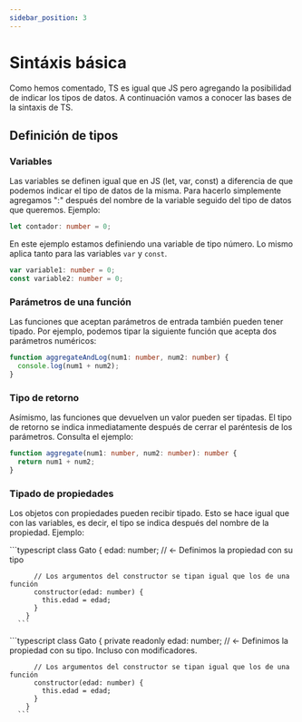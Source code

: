 ```yaml
---
sidebar_position: 3
---
```



# Sintáxis básica

Como hemos comentado, TS es igual que JS pero agregando la posibilidad de indicar los tipos de datos. A continuación vamos a conocer las bases de la sintaxis de TS.

## Definición de tipos

### Variables

Las variables se definen igual que en JS (let, var, const) a diferencia de que podemos indicar el tipo de datos de la misma. Para hacerlo simplemente agregamos ":" después del nombre de la variable seguido del tipo de datos que queremos. Ejemplo:

```typescript
let contador: number = 0;
```

En este ejemplo estamos definiendo una variable de tipo número. Lo mismo aplica tanto para las variables `var` y `const`.

```typescript
var variable1: number = 0;
const variable2: number = 0;
```

### Parámetros de una función

Las funciones que aceptan parámetros de entrada también pueden tener tipado. Por ejemplo, podemos tipar la siguiente función que acepta dos parámetros numéricos:

```typescript
function aggregateAndLog(num1: number, num2: number) {
  console.log(num1 + num2);
}
```

### Tipo de retorno

Asímismo, las funciones que devuelven un valor pueden ser tipadas. El tipo de retorno se indica inmediatamente después de cerrar el paréntesis de los parámetros. Consulta el ejemplo:

```typescript
function aggregate(num1: number, num2: number): number {
  return num1 + num2;
}
```

### Tipado de propiedades

Los objetos con propiedades pueden recibir tipado. Esto se hace igual que con las variables, es decir, el tipo se indica después del nombre de la propiedad. Ejemplo:

<Tabs>
  <TabItem value="basico" label='Básico' default>
    ```typescript
        class Gato {
          edad: number; // <- Definimos la propiedad con su tipo

          // Los argumentos del constructor se tipan igual que los de una función
          constructor(edad: number) {
            this.edad = edad;
          }
        }
      ```
  </TabItem>
    <TabItem value="mods" label='Con modificadores'>
    ```typescript
        class Gato {
          private readonly edad: number; // <- Definimos la propiedad con su tipo. Incluso con modificadores.

          // Los argumentos del constructor se tipan igual que los de una función
          constructor(edad: number) {
            this.edad = edad;
          }
        }
      ```
  </TabItem>
</Tabs>